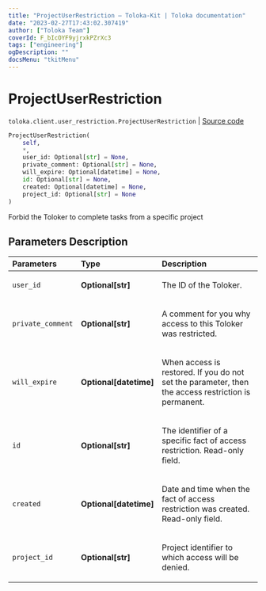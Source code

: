 ```yaml
---
title: "ProjectUserRestriction — Toloka-Kit | Toloka documentation"
date: "2023-02-27T17:43:02.307419"
author: ["Toloka Team"]
coverId: F_bIcOYF9yjrxkPZrXc3
tags: ["engineering"]
ogDescription: ""
docsMenu: "tkitMenu"
---
```


# ProjectUserRestriction
`toloka.client.user_restriction.ProjectUserRestriction` | [Source code](https://github.com/Toloka/toloka-kit/blob/v1.1.4/src/client/user_restriction.py#L103)

```python
ProjectUserRestriction(
    self,
    *,
    user_id: Optional[str] = None,
    private_comment: Optional[str] = None,
    will_expire: Optional[datetime] = None,
    id: Optional[str] = None,
    created: Optional[datetime] = None,
    project_id: Optional[str] = None
)
```

Forbid the Toloker to complete tasks from a specific project

## Parameters Description

| Parameters | Type | Description |
| :----------| :----| :-----------|
`user_id`|**Optional\[str\]**|<p>The ID of the Toloker.</p>
`private_comment`|**Optional\[str\]**|<p>A comment for you why access to this Toloker was restricted.</p>
`will_expire`|**Optional\[datetime\]**|<p>When access is restored. If you do not set the parameter, then the access restriction is permanent.</p>
`id`|**Optional\[str\]**|<p>The identifier of a specific fact of access restriction. Read-only field.</p>
`created`|**Optional\[datetime\]**|<p>Date and time when the fact of access restriction was created. Read-only field.</p>
`project_id`|**Optional\[str\]**|<p>Project identifier to which access will be denied.</p>